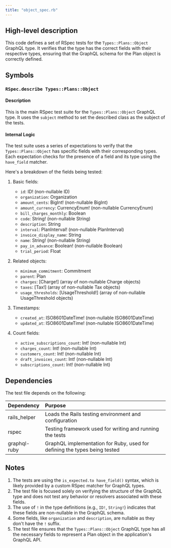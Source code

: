 ```yaml
---
title: "object_spec.rb"
---
```


## High-level description
This code defines a set of RSpec tests for the `Types::Plans::Object` GraphQL type. It verifies that the type has the correct fields with their respective types, ensuring that the GraphQL schema for the Plan object is correctly defined.

## Symbols

### `RSpec.describe Types::Plans::Object`
#### Description
This is the main RSpec test suite for the `Types::Plans::Object` GraphQL type. It uses the `subject` method to set the described class as the subject of the tests.

#### Internal Logic
The test suite uses a series of expectations to verify that the `Types::Plans::Object` has specific fields with their corresponding types. Each expectation checks for the presence of a field and its type using the `have_field` matcher.

Here's a breakdown of the fields being tested:

1. Basic fields:
   - `id`: ID! (non-nullable ID)
   - `organization`: Organization
   - `amount_cents`: BigInt! (non-nullable BigInt)
   - `amount_currency`: CurrencyEnum! (non-nullable CurrencyEnum)
   - `bill_charges_monthly`: Boolean
   - `code`: String! (non-nullable String)
   - `description`: String
   - `interval`: PlanInterval! (non-nullable PlanInterval)
   - `invoice_display_name`: String
   - `name`: String! (non-nullable String)
   - `pay_in_advance`: Boolean! (non-nullable Boolean)
   - `trial_period`: Float

2. Related objects:
   - `minimum_commitment`: Commitment
   - `parent`: Plan
   - `charges`: [Charge!] (array of non-nullable Charge objects)
   - `taxes`: [Tax!] (array of non-nullable Tax objects)
   - `usage_thresholds`: [UsageThreshold!] (array of non-nullable UsageThreshold objects)

3. Timestamps:
   - `created_at`: ISO8601DateTime! (non-nullable ISO8601DateTime)
   - `updated_at`: ISO8601DateTime! (non-nullable ISO8601DateTime)

4. Count fields:
   - `active_subscriptions_count`: Int! (non-nullable Int)
   - `charges_count`: Int! (non-nullable Int)
   - `customers_count`: Int! (non-nullable Int)
   - `draft_invoices_count`: Int! (non-nullable Int)
   - `subscriptions_count`: Int! (non-nullable Int)

## Dependencies
The test file depends on the following:

| Dependency | Purpose |
|:-----------|:--------|
| rails_helper | Loads the Rails testing environment and configuration |
| rspec | Testing framework used for writing and running the tests |
| graphql-ruby | GraphQL implementation for Ruby, used for defining the types being tested |

## Notes
1. The tests are using the `is_expected.to have_field()` syntax, which is likely provided by a custom RSpec matcher for GraphQL types.
2. The test file is focused solely on verifying the structure of the GraphQL type and does not test any behavior or resolvers associated with these fields.
3. The use of `!` in the type definitions (e.g., `ID!`, `String!`) indicates that these fields are non-nullable in the GraphQL schema.
4. Some fields, like `organization` and `description`, are nullable as they don't have the `!` suffix.
5. The test file ensures that the `Types::Plans::Object` GraphQL type has all the necessary fields to represent a Plan object in the application's GraphQL API.